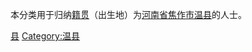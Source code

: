 {{Catnav|頁面分類|各種主題的頁面分類|依中国各省来作的分类|各地中国人|河南人|焦作人}}
{{Catnav|頁面分類|人物|各國人物|中国人|各地中国人|河南人|焦作人}}

本分类用于归纳[[籍贯|籍贯]]（出生地）为[[河南省|河南省]][[焦作市|焦作市]][[温县|温县]]的人士。

[[Category:焦作人|县]]
[[Category:温县|Category:温县]]